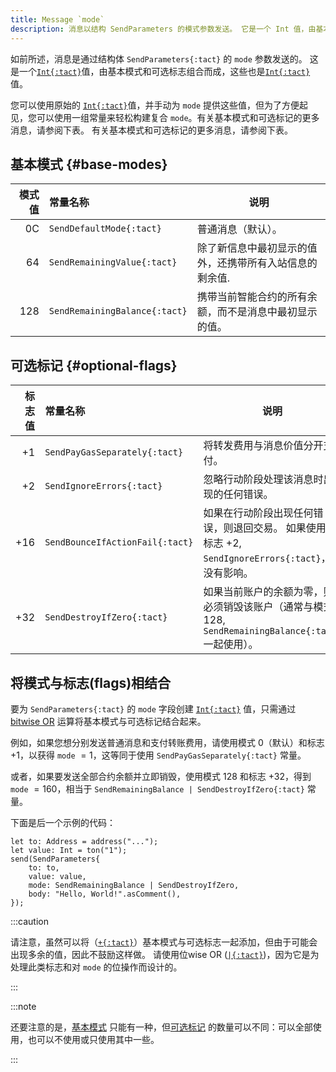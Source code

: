 ```yaml
---
title: Message `mode`
description: 消息以结构 SendParameters 的模式参数发送。 它是一个 Int 值，由基本模式和可选标记（也是 Int 值）组合而成
---
```



如前所述，消息是通过结构体 `SendParameters{:tact}` 的 `mode` 参数发送的。 这是一个[`Int{:tact}`][int]值，由基本模式和可选标志组合而成，这些也是[`Int{:tact}`][int]值。

您可以使用原始的 [`Int{:tact}`][int]值，并手动为 `mode` 提供这些值，但为了方便起见，您可以使用一组常量来轻松构建复合 `mode`。有关基本模式和可选标记的更多消息，请参阅下表。 有关基本模式和可选标记的更多消息，请参阅下表。

## 基本模式 {#base-modes}

|         模式值 | 常量名称                                                                  | 说明                           |
| ----------: | :-------------------------------------------------------------------- | ---------------------------- |
| $0$C        | <Badge text="Since Tact 1.6" variant="tip"/> `SendDefaultMode{:tact}` | 普通消息（默认）。                    |
|  $64$       | `SendRemainingValue{:tact}`                                           | 除了新信息中最初显示的值外，还携带所有入站信息的剩余值. |
|  $128$      | `SendRemainingBalance{:tact}`                                         | 携带当前智能合约的所有余额，而不是消息中最初显示的值。  |

## 可选标记 {#optional-flags}

|        标志值 | 常量名称                            | 说明                                                                     |
| ---------: | :------------------------------ | ---------------------------------------------------------------------- |
| $+1$       | `SendPayGasSeparately{:tact}`   | 将转发费用与消息价值分开支付。                                                        |
| $+2$       | `SendIgnoreErrors{:tact}`       | 忽略行动阶段处理该消息时出现的任何错误。                                                   |
| $+16$      | `SendBounceIfActionFail{:tact}` | 如果在行动阶段出现任何错误，则退回交易。 如果使用了标志 $+2$, `SendIgnoreErrors{:tact}`，则没有影响。    |
| $+32$      | `SendDestroyIfZero{:tact}`      | 如果当前账户的余额为零，则必须销毁该账户（通常与模式 $128$, `SendRemainingBalance{:tact}` 一起使用）。 |

## 将模式与标志(flags)相结合

要为 `SendParameters{:tact}` 的 `mode` 字段创建 [`Int{:tact}`][int] 值，只需通过 [bitwise OR](/zh-cn/book/operators#binary-bitwise-or) 运算将基本模式与可选标记结合起来。

例如，如果您想分别发送普通消息和支付转账费用，请使用模式 $0$（默认）和标志 $+1$，以获得 `mode` $= 1$，这等同于使用 `SendPayGasSeparately{:tact}` 常量。

或者，如果要发送全部合约余额并立即销毁，使用模式 $128$ 和标志 $+32$，得到 `mode` $= 160$，相当于 `SendRemainingBalance | SendDestroyIfZero{:tact}` 常量。

下面是后一个示例的代码：

```tact
let to: Address = address("...");
let value: Int = ton("1");
send(SendParameters{
    to: to,
    value: value,
    mode: SendRemainingBalance | SendDestroyIfZero,
    body: "Hello, World!".asComment(),
});
```

:::caution

  请注意，虽然可以将（[`+{:tact}`](/zh-cn/book/operators#binary-add)）基本模式与可选标志一起添加，但由于可能会出现多余的值，因此不鼓励这样做。  请使用位wise OR ([`|{:tact}`](/zh-cn/book/operators#binary-bitwise-or))，因为它是为处理此类标志和对 `mode` 的位操作而设计的。

:::

:::note

  还要注意的是，[基本模式](#base-modes) 只能有一种，但[可选标记](#optional-flags) 的数量可以不同：可以全部使用，也可以不使用或只使用其中一些。

:::

[int]: /zh-cn/book/integers

